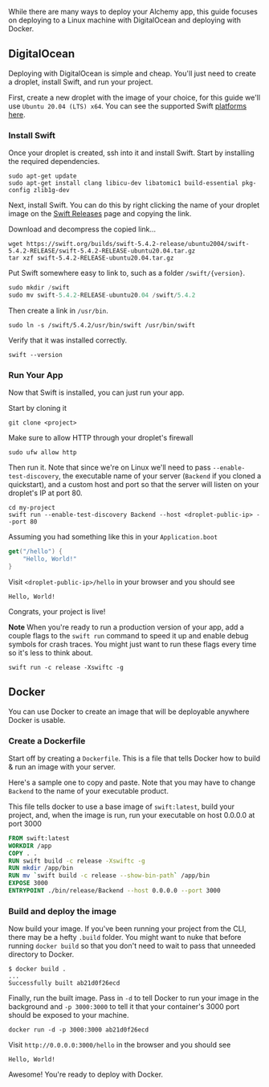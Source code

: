 While there are many ways to deploy your Alchemy app, this guide focuses on deploying to a Linux machine with DigitalOcean and deploying with Docker.

## DigitalOcean

Deploying with DigitalOcean is simple and cheap. You'll just need to create a droplet, install Swift, and run your project.

First, create a new droplet with the image of your choice, for this guide we'll use `Ubuntu 20.04 (LTS) x64`. You can see the supported Swift [platforms here](https://swift.org/download/#releases).

### Install Swift

Once your droplet is created, ssh into it and install Swift. Start by installing the required dependencies.

```shell
sudo apt-get update
sudo apt-get install clang libicu-dev libatomic1 build-essential pkg-config zlib1g-dev
```

Next, install Swift. You can do this by right clicking the name of your droplet image on the [Swift Releases](https://swift.org/download/#releases) page and copying the link.

Download and decompress the copied link...

```shell
wget https://swift.org/builds/swift-5.4.2-release/ubuntu2004/swift-5.4.2-RELEASE/swift-5.4.2-RELEASE-ubuntu20.04.tar.gz
tar xzf swift-5.4.2-RELEASE-ubuntu20.04.tar.gz
```

Put Swift somewhere easy to link to, such as a folder `/swift/{version}`.

```swift
sudo mkdir /swift
sudo mv swift-5.4.2-RELEASE-ubuntu20.04 /swift/5.4.2
```

Then create a link in `/usr/bin`.

```shell
sudo ln -s /swift/5.4.2/usr/bin/swift /usr/bin/swift
```

Verify that it was installed correctly.

```shell
swift --version
```

### Run Your App

Now that Swift is installed, you can just run your app.

Start by cloning it

```shell
git clone <project>
```

Make sure to allow HTTP through your droplet's firewall

```
sudo ufw allow http
```

Then run it. Note that since we're on Linux we'll need to pass `--enable-test-discovery`, the executable name of your server (`Backend` if you cloned a quickstart), and a custom host and port so that the server will listen on your droplet's IP at port 80.

```shell
cd my-project
swift run --enable-test-discovery Backend --host <droplet-public-ip> --port 80
```

Assuming you had something like this in your `Application.boot`

```swift
get("/hello") {
    "Hello, World!"
}
```

Visit `<droplet-public-ip>/hello` in your browser and you should see

```
Hello, World!
```

Congrats, your project is live!

**Note** When you're ready to run a production version of your app, add a couple flags to the `swift run` command to speed it up and enable debug symbols for crash traces. You might just want to run these flags every time so it's less to think about.

```shell
swift run -c release -Xswiftc -g
```

## Docker

You can use Docker to create an image that will be deployable anywhere Docker is usable.

### Create a Dockerfile

Start off by creating a `Dockerfile`. This is a file that tells Docker how to build & run an image with your server.

Here's a sample one to copy and paste. Note that you may have to change `Backend` to the name of your executable product.

This file tells docker to use a base image of `swift:latest`, build your project, and, when the image is run, run your executable on host 0.0.0.0 at port 3000

```dockerfile
FROM swift:latest
WORKDIR /app
COPY . .
RUN swift build -c release -Xswiftc -g
RUN mkdir /app/bin
RUN mv `swift build -c release --show-bin-path` /app/bin
EXPOSE 3000
ENTRYPOINT ./bin/release/Backend --host 0.0.0.0 --port 3000
```

### Build and deploy the image

Now build your image. If you've been running your project from the CLI, there may be a hefty `.build` folder. You might want to nuke that before running `docker build` so that you don't need to wait to pass that unneeded directory to Docker.

```shell
$ docker build .
...
Successfully built ab21d0f26ecd
```

Finally, run the built image. Pass in `-d` to tell Docker to run your image in the background and `-p 3000:3000` to tell it that your container's 3000 port should be exposed to your machine.

```shell
docker run -d -p 3000:3000 ab21d0f26ecd
```

Visit `http://0.0.0.0:3000/hello` in the browser and you should see

```
Hello, World!
```

Awesome! You're ready to deploy with Docker.
